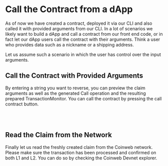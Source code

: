 
# Call the Contract from a dApp

As of now we have created a contract, deployed it via our CLI and also called it
with provided arguments from our CLI. In a lot of scenarios we likely want to
build a dApp and call a contract from our front end code, or in fact let our
dApp users call the contract with their arguments. Think a user who provides
data such as a nickname or a shipping address.

Let us assume such a scenario in which the user has control over the input
arguments.

## Call the Contract with Provided Arguments

By entering a string you want to reverse, you can preview the claim arguments as
well as the generated Call operation and the resulting prepared
TransactionMonitor. You can call the contract by pressing the call contract
button.

<br />
<StringProcessorWriteForm />
<br />

## Read the Claim from the Network

Finally let us read the freshly created claim from the Coinweb network. Please
make sure the transaction has been processed and confirmed on both L1 and L2.
You can do so by checking the Coinweb Devnet explorer.

<br />
<StringProcessorSearchInput />
